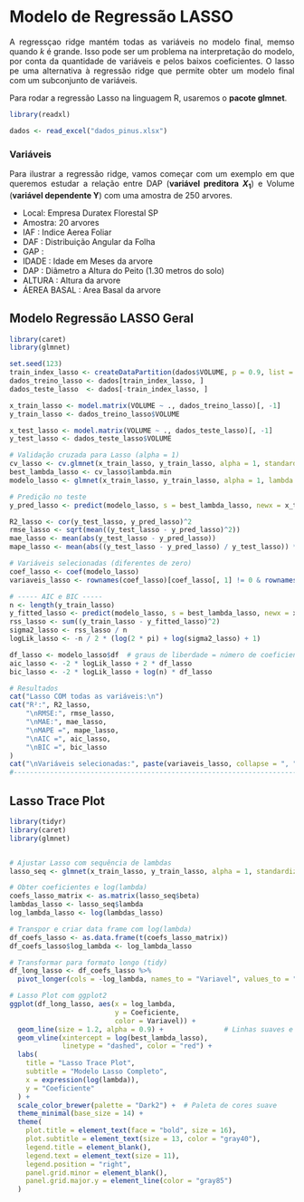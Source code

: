 

```{=html}
<style>
  body{text-align: justify}
</style>
```


::: progress
::: {.progress-bar style="width: 100%;"}
:::
:::
  
  

# Modelo de Regressão LASSO

A regressçao ridge mantém todas as variáveis no modelo final, memso quando $k$ é grande. Isso pode ser um problema na interpretação do modelo, por conta da quantidade de variáveis e pelos baixos coeficientes. O lasso pe uma alternativa à regressão ridge que permite obter um modelo final com um subconjunto de variáveis.

Para rodar a regressão Lasso na linguagem R, usaremos o **pacote glmnet**.


```{r base2, message=FALSE, warning=FALSE}
library(readxl)

dados <- read_excel("dados_pinus.xlsx")
```


### Variáveis

Para ilustrar a regressão ridge, vamos começar com um exemplo em que queremos estudar a relação entre DAP (**variável preditora $X_{1}$**) e Volume (**variável dependente Y**) com uma amostra de 250 arvores.


* Local: Empresa Duratex Florestal SP
* Amostra: 20 arvores
* IAF : Indice Aerea Foliar
* DAF : Distribuição Angular da Folha
* GAP : 
* IDADE : Idade em Meses da arvore
* DAP : Diâmetro a Altura do Peito (1.30 metros do solo)
* ALTURA : Altura da arvore
* ÁEREA BASAL : Area Basal da arvore


::: progress
::: {.progress-bar style="width: 100%;"}
:::
:::

## Modelo Regressão LASSO Geral


```{r modelolasso1, message=FALSE, warning=FALSE}
library(caret)
library(glmnet)

set.seed(123)
train_index_lasso <- createDataPartition(dados$VOLUME, p = 0.9, list = FALSE)
dados_treino_lasso <- dados[train_index_lasso, ]
dados_teste_lasso  <- dados[-train_index_lasso, ]

x_train_lasso <- model.matrix(VOLUME ~ ., dados_treino_lasso)[, -1]
y_train_lasso <- dados_treino_lasso$VOLUME

x_test_lasso <- model.matrix(VOLUME ~ ., dados_teste_lasso)[, -1]
y_test_lasso <- dados_teste_lasso$VOLUME

# Validação cruzada para Lasso (alpha = 1)
cv_lasso <- cv.glmnet(x_train_lasso, y_train_lasso, alpha = 1, standardize = TRUE)
best_lambda_lasso <- cv_lasso$lambda.min
modelo_lasso <- glmnet(x_train_lasso, y_train_lasso, alpha = 1, lambda = best_lambda_lasso, standardize = TRUE)

# Predição no teste
y_pred_lasso <- predict(modelo_lasso, s = best_lambda_lasso, newx = x_test_lasso)

R2_lasso <- cor(y_test_lasso, y_pred_lasso)^2
rmse_lasso <- sqrt(mean((y_test_lasso - y_pred_lasso)^2))
mae_lasso <- mean(abs(y_test_lasso - y_pred_lasso))
mape_lasso <- mean(abs((y_test_lasso - y_pred_lasso) / y_test_lasso)) * 100

# Variáveis selecionadas (diferentes de zero)
coef_lasso <- coef(modelo_lasso)
variaveis_lasso <- rownames(coef_lasso)[coef_lasso[, 1] != 0 & rownames(coef_lasso) != "(Intercept)"]

# ----- AIC e BIC -----
n <- length(y_train_lasso)
y_fitted_lasso <- predict(modelo_lasso, s = best_lambda_lasso, newx = x_train_lasso)
rss_lasso <- sum((y_train_lasso - y_fitted_lasso)^2)
sigma2_lasso <- rss_lasso / n
logLik_lasso <- -n / 2 * (log(2 * pi) + log(sigma2_lasso) + 1)

df_lasso <- modelo_lasso$df  # graus de liberdade = número de coeficientes ≠ 0
aic_lasso <- -2 * logLik_lasso + 2 * df_lasso
bic_lasso <- -2 * logLik_lasso + log(n) * df_lasso

# Resultados
cat("Lasso COM todas as variáveis:\n")
cat("R²:", R2_lasso, 
    "\nRMSE:", rmse_lasso, 
    "\nMAE:", mae_lasso,
    "\nMAPE =", mape_lasso,
    "\nAIC =", aic_lasso,
    "\nBIC =", bic_lasso
)
cat("\nVariáveis selecionadas:", paste(variaveis_lasso, collapse = ", "), "\n")
#------------------------------------------------------------------------------#
```



::: progress
::: {.progress-bar style="width: 100%;"}
:::
:::


## Lasso Trace Plot

```{r lasso2, message=FALSE, warning=FALSE}

library(tidyr)
library(caret)
library(glmnet)


# Ajustar Lasso com sequência de lambdas
lasso_seq <- glmnet(x_train_lasso, y_train_lasso, alpha = 1, standardize = TRUE)

# Obter coeficientes e log(lambda)
coefs_lasso_matrix <- as.matrix(lasso_seq$beta)
lambdas_lasso <- lasso_seq$lambda
log_lambda_lasso <- log(lambdas_lasso)

# Transpor e criar data frame com log(lambda)
df_coefs_lasso <- as.data.frame(t(coefs_lasso_matrix))
df_coefs_lasso$log_lambda <- log_lambda_lasso

# Transformar para formato longo (tidy)
df_long_lasso <- df_coefs_lasso %>%
  pivot_longer(cols = -log_lambda, names_to = "Variavel", values_to = "Coeficiente")

# Lasso Plot com ggplot2
ggplot(df_long_lasso, aes(x = log_lambda, 
                          y = Coeficiente, 
                          color = Variavel)) +
  geom_line(size = 1.2, alpha = 0.9) +               # Linhas suaves e grossas
  geom_vline(xintercept = log(best_lambda_lasso), 
             linetype = "dashed", color = "red") +
  labs(
    title = "Lasso Trace Plot",
    subtitle = "Modelo Lasso Completo",
    x = expression(log(lambda)),
    y = "Coeficiente"
  ) +
  scale_color_brewer(palette = "Dark2") +  # Paleta de cores suave
  theme_minimal(base_size = 14) +
  theme(
    plot.title = element_text(face = "bold", size = 16),
    plot.subtitle = element_text(size = 13, color = "gray40"),
    legend.title = element_blank(),
    legend.text = element_text(size = 11),
    legend.position = "right",
    panel.grid.minor = element_blank(),
    panel.grid.major.y = element_line(color = "gray85")
  )
```















::: progress
::: {.progress-bar style="width: 100%;"}
:::
:::
